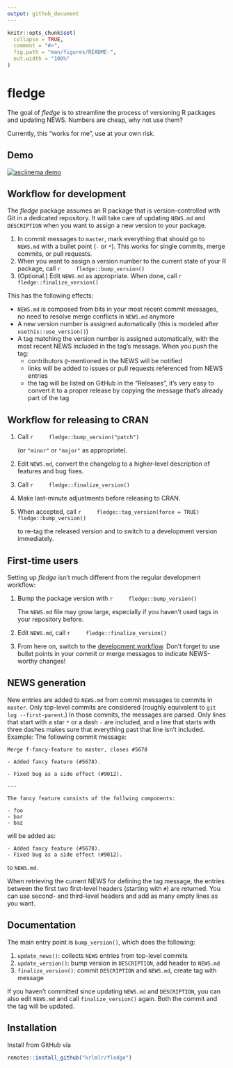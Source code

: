 ```yaml
---
output: github_document
---
```


<!-- README.md is generated from README.Rmd. Please edit that file -->

```r
knitr::opts_chunk$set(
  collapse = TRUE,
  comment = "#>",
  fig.path = "man/figures/README-",
  out.width = "100%"
)
```
# fledge

The goal of *fledge* is to streamline the process of versioning R packages and updating NEWS. Numbers are cheap, why not use them?

Currently, this "works for me", use at your own risk.

## Demo

[![asciinema demo](readme/demo.gif)](https://asciinema.org/a/173876)

## Workflow for development

The *fledge* package assumes an R package that is version-controlled with Git in a dedicated repository. It will take care of updating `NEWS.md` and `DESCRIPTION` when you want to assign a new version to your package.

1. In commit messages to `master`, mark everything that should go to `NEWS.md` with a bullet point (`-` or `*`). This works for single commits, merge commits, or pull requests.
1. When you want to assign a version number to the current state of your R package, call
    ```r
    fledge::bump_version()
    ```
1. (Optional.) Edit `NEWS.md` as appropriate. When done, call
    ```r
    fledge::finalize_version()
    ```

This has the following effects:

- `NEWS.md` is composed from bits in your most recent commit messages, no need to resolve merge conflicts in `NEWS.md` anymore
- A new version number is assigned automatically (this is modeled after `usethis::use_version()`)
- A tag matching the version number is assigned automatically, with the most recent NEWS included in the tag's message. When you push the tag:
    - contributors `@`-mentioned in the NEWS will be notified
    - links will be added to issues or pull requests referenced from NEWS entries
    - the tag will be listed on GitHub in the "Releases", it's very easy to convert it to a proper release by copying the message that's already part of the tag


## Workflow for releasing to CRAN

1. Call
    ```r
    fledge::bump_version("patch")
    ```
    
    (or `"minor"` or `"major"` as appropriate).
1. Edit `NEWS.md`, convert the changelog to a higher-level description of features and bug fixes.
1. Call
    ```r
    fledge::finalize_version()
    ```
1. Make last-minute adjustments before releasing to CRAN.
1. When accepted, call
    ```r
    fledge::tag_version(force = TRUE)
    fledge::bump_version()
    ```
    
    to re-tag the released version and to switch to a development version immediately.

## First-time users

Setting up *fledge* isn't much different from the regular development workflow:

1. Bump the package version with
    ```r
    fledge::bump_version()
    ```
    
    The `NEWS.md` file may grow large, especially if you haven't used tags in your repository before.
1. Edit `NEWS.md`, call
    ```r
    fledge::finalize_version()
    ```
1. From here on, switch to the [development workflow](#workflow-for-development). Don't forget to use bullet points in your commit or merge messages to indicate NEWS-worthy changes!

## NEWS generation

New entries are added to `NEWS.md` from commit messages to commits in `master`. Only top-level commits are considered (roughly equivalent to `git log --first-parent`.) In those commits, the messages are parsed. Only lines that start with a star `*` or a dash `-` are included, and a line that starts with three dashes makes sure that everything past that line isn't included. Example: The following commit message:

```
Merge f-fancy-feature to master, closes #5678

- Added fancy feature (#5678).

- Fixed bug as a side effect (#9012).

---

The fancy feature consists of the follwing components:

- foo
- bar
- baz
```

will be added as:

```
- Added fancy feature (#5678).
- Fixed bug as a side effect (#9012).
```

to `NEWS.md`.

When retrieving the current NEWS for defining the tag message, the entries between the first two first-level headers (starting with `# `) are returned. You can use second- and third-level headers and add as many empty lines as you want.


## Documentation

The main entry point is `bump_version()`, which does the following:

1. `update_news()`: collects `NEWS` entries from top-level commits
2. `update_version()`: bump version in `DESCRIPTION`, add header to `NEWS.md`
3. `finalize_version()`: commit `DESCRIPTION` and `NEWS.md`, create tag with message

If you haven't committed since updating `NEWS.md` and `DESCRIPTION`, you can also edit `NEWS.md` and call `finalize_version()` again. Both the commit and the tag will be updated.


## Installation

Install from GitHub via

``` r
remotes::install_github("krlmlr/fledge")
```
